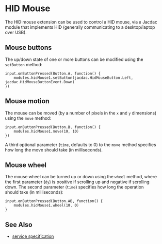 # HID Mouse

The HID mouse extension can be used to control a HID mouse, via a Jacdac module 
that implements HID (generally communicating to a desktop/laptop over USB). 

## Mouse buttons

The up/down state of one or more buttons can be modified using the `setButton`
method:

```blocks
input.onButtonPressed(Button.A, function() {
    modules.hidMouse1.setButton(jacdac.HidMouseButton.Left, jacdac.HidMouseButtonEvent.Down)
})
```

## Mouse motion

The mouse can be moved (by a number of pixels in the `x` and `y` dimensions)
using the `move` method:

```blocks
input.onButtonPressed(Button.B, function() {
    modules.hidMouse1.move(10, 10)
})
```

A third optional parameter (`time`, defaults to 0) to the `move` method specifies
how long the move should take (in milliseconds). 

## Mouse wheel

The mouse wheel can be turned up or down using the `wheel` method,
where the first parameter (`dy`) is positive if scrolling up and negative if scrolling down.
The second parameter (`time`) specifies how long the operation should take (in milliseconds):

```blocks
input.onButtonPressed(Button.AB, function() {
    modules.hidMouse1.wheel(10, 0)
}
```

## See Also

- [service specification](/services/hidmouse/)
